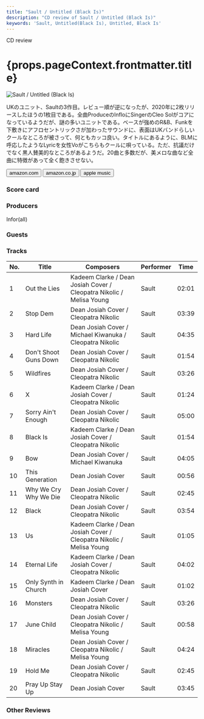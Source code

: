 ```yaml
---
title: "Sault / Untitled (Black Is)"
description: "CD review of Sault / Untitled (Black Is)"
keywords: 'Sault, Untitled(Black Is), Untitled, Black Is'
---
```





<p className="largeP">CD review</p>
<h1 className="h1--no--margin">{props.pageContext.frontmatter.title}</h1>

<Row  className="image-card-group">
	<Column colMd={"3"} colLg={"4"} noGutterMdLeft="">
       <ImageCard>

![Sault / Untitled (Black Is)](../../images/cd/sault2L.jpg) 

</ImageCard>
	</Column>
	<Column colMd={"4"} colLg={"8"} noGutterMdLeft="">
	<p>
	UKのユニット、Saultの3作目。レビュー順が逆になったが、2020年に2枚リリースしたほうの1枚目である。全曲ProduceのInfloにSingerのCleo Solがコアになっているようだが、謎の多いユニットである。ベースが強めのR&B、Funkを下敷きにアフロセントリックさが加わったサウンドに、表面はUKバンドらしいクールなところが被さって、何ともカッコ良い。タイトルにあるように、BLMに呼応したようなLyricを女性Voがこちらもクールに唄っている。ただ、抗議だけでなく黒人賛美的なところがあるようだ。20曲と多数だが、美メロな曲など全曲に特徴があって全く飽きさせない。
	</p>
	<div>
	  <Button href="https://amzn.to/3h0Fix0" kind="primary" size="small" renderIcon={ArrowUpRight24}>
      amazon.com
    </Button>
    <Button href="https://amzn.to/3h3iL2E" kind="secondary" size="small" renderIcon={ArrowUpRight24}>
      amazon.co.jp
    </Button>
		<Button href="https://apple.co/2Wrmfmh" kind="tertiary" size="small" renderIcon={ArrowUpRight24}>
      apple music
    </Button>
	</div>
	</Column>
</Row>
<Row >
	<Column colMd={"4"} colLg={"4"} noGutterMdLeft="">
<div>
  <h3>Score card</h3>
	<SliderJS1 value="5" />
  <SliderJS2 value="2" />
	<SliderJS3 value="1" />
  <SliderJS4 value="9" />
</div>
</Column>
<Column colMd={"8"} colLg={"8"} noGutterMdLeft="">
<div>
<h3>Producers</h3>
<p>
Infor(all)
</p>
<h3>Guests</h3>
<p>
</p>
</div>
</Column>
</Row>

<h3>Tracks</h3>

| No. |	 Title                |	 Composers                                                           | Performer | Time	 |
| --- |	--------------------- | -------------------------------------------------------------------- | --------- | ----- |
|	1	  |	Out the Lies         	| Kadeem Clarke / Dean Josiah Cover / Cleopatra Nikolic / Melisa Young |	Sault    | 02:01 |
|	2	  |	Stop Dem             	| Dean Josiah Cover / Cleopatra Nikolic                                |	Sault    | 03:39 |
|	3	  |	Hard Life            	| Dean Josiah Cover / Michael Kiwanuka / Cleopatra Nikolic             |	Sault    | 04:35 |
|	4	  |	Don't Shoot Guns Down	| Dean Josiah Cover / Cleopatra Nikolic                                |	Sault    | 01:54 |
|	5	  |	Wildfires            	| Dean Josiah Cover / Cleopatra Nikolic                                |	Sault    | 03:26 |
|	6	  |	X                    	| Kadeem Clarke / Dean Josiah Cover / Cleopatra Nikolic                |	Sault    | 01:24 |
|	7	  |	Sorry Ain't Enough   	| Dean Josiah Cover / Cleopatra Nikolic                                |	Sault    | 05:00 |
|	8	  |	Black Is             	| Kadeem Clarke / Dean Josiah Cover / Cleopatra Nikolic                |	Sault    | 01:54 |
|	9	  |	Bow                  	| Dean Josiah Cover / Michael Kiwanuka                                 |	Sault    | 04:05 |
|	10	|	This Generation      	| Dean Josiah Cover                                                    |	Sault    | 00:56 |
|	11	|	Why We Cry Why We Die	| Dean Josiah Cover / Cleopatra Nikolic                                |	Sault    | 02:45 |
|	12	|	Black                	| Dean Josiah Cover / Cleopatra Nikolic                                |	Sault    | 03:54 |
|	13	|	Us                   	| Kadeem Clarke / Dean Josiah Cover / Cleopatra Nikolic / Melisa Young |	Sault    | 01:05 |
|	14	|	Eternal Life         	| Kadeem Clarke / Dean Josiah Cover / Cleopatra Nikolic                |	Sault    | 04:02 |
|	15	|	Only Synth in Church 	| Kadeem Clarke / Dean Josiah Cover                                    |	Sault    | 01:02 |
|	16	|	Monsters             	| Dean Josiah Cover / Cleopatra Nikolic                                |	Sault    | 03:26 |
|	17	|	June Child           	| Dean Josiah Cover / Cleopatra Nikolic / Melisa Young                 |	Sault    | 00:58 |
|	18	|	Miracles             	| Dean Josiah Cover / Cleopatra Nikolic / Melisa Young                 |	Sault    | 04:24 |
|	19	|	Hold Me              	| Dean Josiah Cover / Cleopatra Nikolic                                |	Sault    | 02:45 |
|	20	|	Pray Up Stay Up      	| Dean Josiah Cover                                                    |	Sault    | 03:45 |

<h3>Other Reviews</h3>

<Row>
<Column colMd={3} colLg={3} noGutterMdLeft>
<Review1 />
</Column>
</Row>